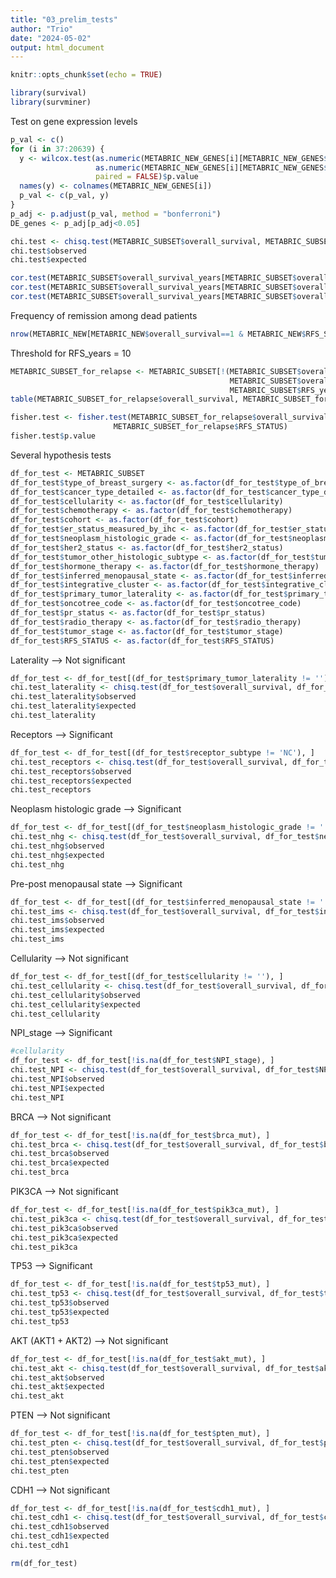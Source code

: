 ```yaml
---
title: "03_prelim_tests"
author: "Trio"
date: "2024-05-02"
output: html_document
---
```


```r
knitr::opts_chunk$set(echo = TRUE)
```

```r
library(survival)
library(survminer)
```

Test on gene expression levels

```r
p_val <- c()
for (i in 37:20639) {
  y <- wilcox.test(as.numeric(METABRIC_NEW_GENES[i][METABRIC_NEW_GENES$pam50_._claudin.low_subtype=='LumA',]), 
                   as.numeric(METABRIC_NEW_GENES[i][METABRIC_NEW_GENES$pam50_._claudin.low_subtype=='LumB',]), 
                   paired = FALSE)$p.value
  names(y) <- colnames(METABRIC_NEW_GENES[i])
  p_val <- c(p_val, y)
}
p_adj <- p.adjust(p_val, method = "bonferroni")
DE_genes <- p_adj[p_adj<0.05]
```


```r
chi.test <- chisq.test(METABRIC_SUBSET$overall_survival, METABRIC_SUBSET$RFS_STATUS)
chi.test$observed
chi.test$expected

cor.test(METABRIC_SUBSET$overall_survival_years[METABRIC_SUBSET$overall_survival==1 & METABRIC_SUBSET$RFS_STATUS==1 ], METABRIC_SUBSET$RFS_years[METABRIC_SUBSET$overall_survival==1 & METABRIC_SUBSET$RFS_STATUS==1], method = "pearson")
cor.test(METABRIC_SUBSET$overall_survival_years[METABRIC_SUBSET$overall_survival==1 & METABRIC_SUBSET$RFS_STATUS==1 ], METABRIC_SUBSET$RFS_years[METABRIC_SUBSET$overall_survival==1 & METABRIC_SUBSET$RFS_STATUS==1], method = "spearman")
cor.test(METABRIC_SUBSET$overall_survival_years[METABRIC_SUBSET$overall_survival==1 & METABRIC_SUBSET$RFS_STATUS==1 ], METABRIC_SUBSET$RFS_years[METABRIC_SUBSET$overall_survival==1 & METABRIC_SUBSET$RFS_STATUS==1], method = "kendall")

```

Frequency of remission among dead patients

```r
nrow(METABRIC_NEW[METABRIC_NEW$overall_survival==1 & METABRIC_NEW$RFS_STATUS==1,]) / nrow(METABRIC_NEW[METABRIC_NEW$overall_survival==1,])
```

Threshold for RFS_years = 10

```r
METABRIC_SUBSET_for_relapse <- METABRIC_SUBSET[!(METABRIC_SUBSET$overall_survival_years <= 10 & 
                                                 METABRIC_SUBSET$overall_survival==0) & 
                                                 METABRIC_SUBSET$RFS_years<=20,]
table(METABRIC_SUBSET_for_relapse$overall_survival, METABRIC_SUBSET_for_relapse$RFS_STATUS)

fisher.test <- fisher.test(METABRIC_SUBSET_for_relapse$overall_survival, 
                       METABRIC_SUBSET_for_relapse$RFS_STATUS)
fisher.test$p.value
```
Several hypothesis tests

```r
df_for_test <- METABRIC_SUBSET
df_for_test$type_of_breast_surgery <- as.factor(df_for_test$type_of_breast_surgery)
df_for_test$cancer_type_detailed <- as.factor(df_for_test$cancer_type_detailed)
df_for_test$cellularity <- as.factor(df_for_test$cellularity)
df_for_test$chemotherapy <- as.factor(df_for_test$chemotherapy)
df_for_test$cohort <- as.factor(df_for_test$cohort)
df_for_test$er_status_measured_by_ihc <- as.factor(df_for_test$er_status_measured_by_ihc)
df_for_test$neoplasm_histologic_grade <- as.factor(df_for_test$neoplasm_histologic_grade)
df_for_test$her2_status <- as.factor(df_for_test$her2_status)
df_for_test$tumor_other_histologic_subtype <- as.factor(df_for_test$tumor_other_histologic_subtype)
df_for_test$hormone_therapy <- as.factor(df_for_test$hormone_therapy)
df_for_test$inferred_menopausal_state <- as.factor(df_for_test$inferred_menopausal_state)
df_for_test$integrative_cluster <- as.factor(df_for_test$integrative_cluster)
df_for_test$primary_tumor_laterality <- as.factor(df_for_test$primary_tumor_laterality)
df_for_test$oncotree_code <- as.factor(df_for_test$oncotree_code)
df_for_test$pr_status <- as.factor(df_for_test$pr_status)
df_for_test$radio_therapy <- as.factor(df_for_test$radio_therapy)
df_for_test$tumor_stage <- as.factor(df_for_test$tumor_stage)
df_for_test$RFS_STATUS <- as.factor(df_for_test$RFS_STATUS)
```

Laterality --> Not significant

```r
df_for_test <- df_for_test[(df_for_test$primary_tumor_laterality != ''), ]
chi.test_laterality <- chisq.test(df_for_test$overall_survival, df_for_test$primary_tumor_laterality)
chi.test_laterality$observed
chi.test_laterality$expected
chi.test_laterality
```

Receptors --> Significant

```r
df_for_test <- df_for_test[(df_for_test$receptor_subtype != 'NC'), ]
chi.test_receptors <- chisq.test(df_for_test$overall_survival, df_for_test$receptor_subtype)
chi.test_receptors$observed
chi.test_receptors$expected
chi.test_receptors
```

Neoplasm histologic grade --> Significant

```r
df_for_test <- df_for_test[(df_for_test$neoplasm_histologic_grade != ''), ]
chi.test_nhg <- chisq.test(df_for_test$overall_survival, df_for_test$neoplasm_histologic_grade)
chi.test_nhg$observed
chi.test_nhg$expected
chi.test_nhg
```

Pre-post menopausal state --> Significant

```r
df_for_test <- df_for_test[(df_for_test$inferred_menopausal_state != ''), ]
chi.test_ims <- chisq.test(df_for_test$overall_survival, df_for_test$inferred_menopausal_state)
chi.test_ims$observed
chi.test_ims$expected
chi.test_ims
```
Cellularity --> Not significant

```r
df_for_test <- df_for_test[(df_for_test$cellularity != ''), ]
chi.test_cellularity <- chisq.test(df_for_test$overall_survival, df_for_test$cellularity)
chi.test_cellularity$observed
chi.test_cellularity$expected
chi.test_cellularity
```

NPI_stage --> Significant

```r
#cellularity
df_for_test <- df_for_test[!is.na(df_for_test$NPI_stage), ]
chi.test_NPI <- chisq.test(df_for_test$overall_survival, df_for_test$NPI_stage)
chi.test_NPI$observed
chi.test_NPI$expected
chi.test_NPI
```
BRCA --> Not significant

```r
df_for_test <- df_for_test[!is.na(df_for_test$brca_mut), ]
chi.test_brca <- chisq.test(df_for_test$overall_survival, df_for_test$brca_mut)
chi.test_brca$observed
chi.test_brca$expected
chi.test_brca
```

PIK3CA --> Not significant

```r
df_for_test <- df_for_test[!is.na(df_for_test$pik3ca_mut), ]
chi.test_pik3ca <- chisq.test(df_for_test$overall_survival, df_for_test$pik3ca_mut)
chi.test_pik3ca$observed
chi.test_pik3ca$expected
chi.test_pik3ca
```
TP53 --> Significant

```r
df_for_test <- df_for_test[!is.na(df_for_test$tp53_mut), ]
chi.test_tp53 <- chisq.test(df_for_test$overall_survival, df_for_test$tp53_mut)
chi.test_tp53$observed
chi.test_tp53$expected
chi.test_tp53
```

AKT (AKT1 + AKT2) --> Not significant

```r
df_for_test <- df_for_test[!is.na(df_for_test$akt_mut), ]
chi.test_akt <- chisq.test(df_for_test$overall_survival, df_for_test$akt_mut)
chi.test_akt$observed
chi.test_akt$expected
chi.test_akt
```
PTEN --> Not significant

```r
df_for_test <- df_for_test[!is.na(df_for_test$pten_mut), ]
chi.test_pten <- chisq.test(df_for_test$overall_survival, df_for_test$pten_mut)
chi.test_pten$observed
chi.test_pten$expected
chi.test_pten
```

CDH1 --> Not significant


```r
df_for_test <- df_for_test[!is.na(df_for_test$cdh1_mut), ]
chi.test_cdh1 <- chisq.test(df_for_test$overall_survival, df_for_test$cdh1_mut)
chi.test_cdh1$observed
chi.test_cdh1$expected
chi.test_cdh1
```

```r
rm(df_for_test)
```








